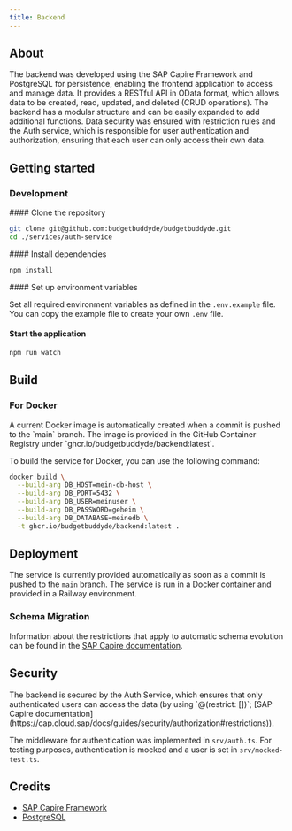 ```yaml
---
title: Backend
---
```


## About

The backend was developed using the SAP Capire Framework and PostgreSQL for persistence, enabling the frontend application to access and manage data. It provides a RESTful API in OData format, which allows data to be created, read, updated, and deleted (CRUD operations). The backend has a modular structure and can be easily expanded to add additional functions.
Data security was ensured with restriction rules and the Auth service, which is responsible for user authentication and authorization, ensuring that each user can only access their own data.

## Getting started

### Development

<Steps>
<Step>
#### Clone the repository
    
```bash
git clone git@github.com:budgetbuddyde/budgetbuddyde.git
cd ./services/auth-service
```

</Step>
<Step>
#### Install dependencies

```bash
npm install
```

</Step>
<Step>
#### Set up environment variables
    
Set all required environment variables as defined in the `.env.example` file. You can copy the example file to create your own `.env` file.
</Step>
<Step>
#### Start the application

```bash
npm run watch
```

</Step>
</Steps>

## Build

### For Docker

<Callout type="info">
  A current Docker image is automatically created when a commit is pushed to the `main` branch. The
  image is provided in the GitHub Container Registry under `ghcr.io/budgetbuddyde/backend:latest`.
</Callout>

To build the service for Docker, you can use the following command:

```bash
docker build \
  --build-arg DB_HOST=mein-db-host \
  --build-arg DB_PORT=5432 \
  --build-arg DB_USER=meinuser \
  --build-arg DB_PASSWORD=geheim \
  --build-arg DB_DATABASE=meinedb \
  -t ghcr.io/budgetbuddyde/backend:latest .
```

## Deployment

The service is currently provided automatically as soon as a commit is pushed to the `main` branch. The service is run in a Docker container and provided in a Railway environment.

### Schema Migration

Information about the restrictions that apply to automatic schema evolution can be found in the [SAP Capire documentation](https://cap.cloud.sap/docs/guides/databases-postgres#schema-evolution).

## Security

<Callout>
  The backend is secured by the Auth Service, which ensures that only authenticated users can access
  the data (by using `@(restrict: [])`; [SAP Capire
  documentation](https://cap.cloud.sap/docs/guides/security/authorization#restrictions)).
</Callout>

The middleware for authentication was implemented in `srv/auth.ts`. For testing purposes, authentication is mocked and a user is set in `srv/mocked-test.ts`.

## Credits

- [SAP Capire Framework](https://cap.cloud.sap)
- [PostgreSQL](https://www.postgresql.org)
